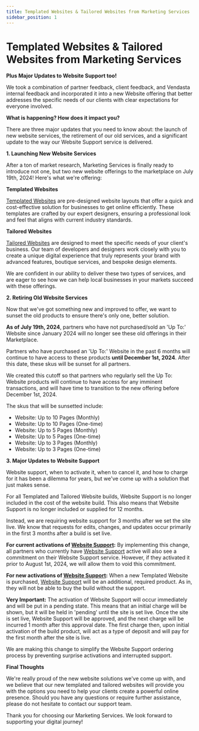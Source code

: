 ```yaml
---
title: Templated Websites & Tailored Websites from Marketing Services
sidebar_position: 1
---
```


# Templated Websites & Tailored Websites from Marketing Services

**Plus Major Updates to Website Support too!**

We took a combination of partner feedback, client feedback, and Vendasta internal feedback and incorporated it into a new Website offering that better addresses the specific needs of our clients with clear expectations for everyone involved.

**What is happening? How does it impact you?**

There are three major updates that you need to know about: the launch of new website services, the retirement of our old services, and a significant update to the way our Website Support service is delivered.

**1. Launching New Website Services**

After a ton of market research, Marketing Services is finally ready to introduce not one, but two new website offerings to the marketplace on July 19th, 2024! Here's what we're offering:

**Templated Websites**

[Templated Websites](https://partners.vendasta.com/marketplace/products/MP-XQC6XC2VMV3B4ZJZLD6Z6ZDXKN2VTC86) are pre-designed website layouts that offer a quick and cost-effective solution for businesses to get online efficiently. These templates are crafted by our expert designers, ensuring a professional look and feel that aligns with current industry standards.

**Tailored Websites**

[Tailored Websites](https://partners.vendasta.com/marketplace/products/MP-K3KB3DNTX5HTFDKPJB8BF54B5PSMNNDK) are designed to meet the specific needs of your client's business. Our team of developers and designers work closely with you to create a unique digital experience that truly represents your brand with advanced features, boutique services, and bespoke design elements.

We are confident in our ability to deliver these two types of services, and are eager to see how we can help local businesses in your markets succeed with these offerings.

**2. Retiring Old Website Services**

Now that we've got something new and improved to offer, we want to sunset the old products to ensure there's only one, better solution.

**As of July 19th, 2024**, partners who have not purchased/sold an 'Up To:' Website since January 2024 will no longer see these old offerings in their Marketplace.

Partners who have purchased an 'Up To:' Website in the past 6 months will continue to have access to these products **until December 1st, 2024**. After this date, these skus will be sunset for all partners.

We created this cutoff so that partners who regularly sell the Up To: Website products will continue to have access for any imminent transactions, and will have time to transition to the new offering before December 1st, 2024.

The skus that will be sunsetted include:

- Website: Up to 10 Pages (Monthly)
- Website: Up to 10 Pages (One-time)
- Website: Up to 5 Pages (Monthly)
- Website: Up to 5 Pages (One-time)
- Website: Up to 3 Pages (Monthly)
- Website: Up to 3 Pages (One-time)

**3. Major Updates to Website Support**

Website support, when to activate it, when to cancel it, and how to charge for it has been a dilemma for years, but we've come up with a solution that just makes sense.

For all Templated and Tailored Website builds, Website Support is no longer included in the cost of the website build. This also means that Website Support is no longer included or supplied for 12 months.

Instead, we are requiring website support for 3 months after we set the site live. We know that requests for edits, changes, and updates occur primarily in the first 3 months after a build is set live.

**For current activations of [Website Support](https://partners.vendasta.com/marketplace/products/MP-9f77626ea38b4e44b044382b50c5f83e):** By implementing this change, all partners who currently have [Website Support](https://partners.vendasta.com/marketplace/products/MP-9f77626ea38b4e44b044382b50c5f83e) active will also see a commitment on their Website Support service. However, if they activated it prior to August 1st, 2024, we will allow them to void this commitment.

**For new activations of [Website Support](https://partners.vendasta.com/marketplace/products/MP-9f77626ea38b4e44b044382b50c5f83e):** When a new Templated Website is purchased, [Website Support](https://partners.vendasta.com/marketplace/products/MP-9f77626ea38b4e44b044382b50c5f83e) will be an additional, required product. As in, they will not be able to buy the build without the support.

**Very Important:** The activation of Website Support will occur immediately and will be put in a pending state. This means that an initial charge will be shown, but it will be held in 'pending' until the site is set live. Once the site is set live, Website Support will be approved, and the next charge will be incurred 1 month after this approval date. The first charge then, upon initial activation of the build product, will act as a type of deposit and will pay for the first month after the site is live.

We are making this change to simplify the Website Support ordering process by preventing surprise activations and interrupted support.

**Final Thoughts**

We're really proud of the new website solutions we've come up with, and we believe that our new templated and tailored websites will provide you with the options you need to help your clients create a powerful online presence. Should you have any questions or require further assistance, please do not hesitate to contact our support team.

Thank you for choosing our Marketing Services. We look forward to supporting your digital journey!